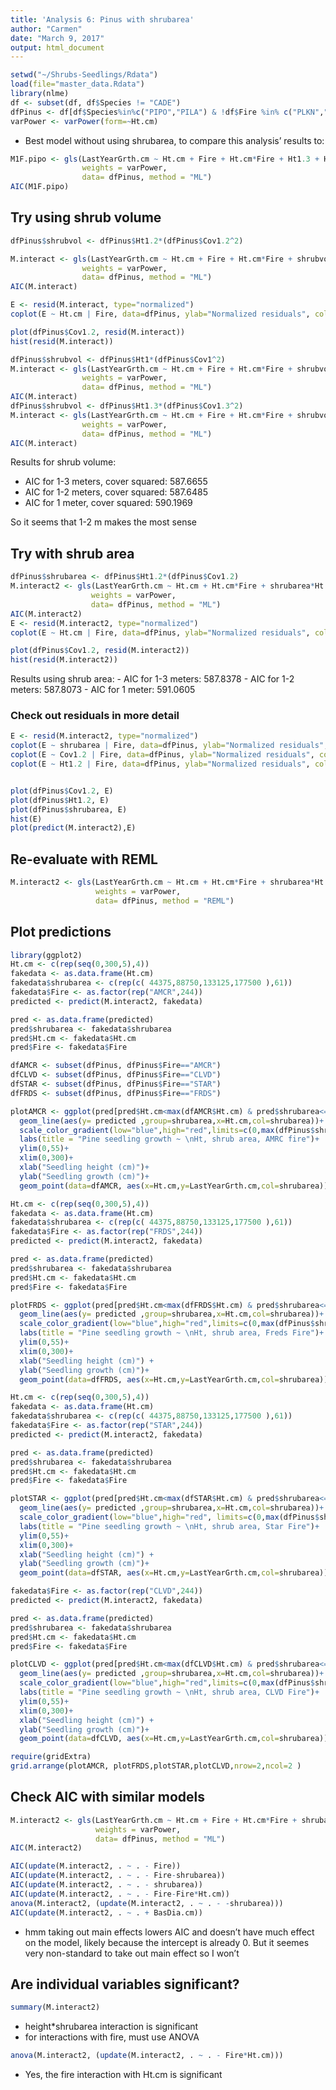 ```yaml
---
title: 'Analysis 6: Pinus with shrubarea'
author: "Carmen"
date: "March 9, 2017"
output: html_document
---
```

```r
setwd("~/Shrubs-Seedlings/Rdata")
load(file="master_data.Rdata")
library(nlme)
df <- subset(df, df$Species != "CADE")
dfPinus <- df[df$Species%in%c("PIPO","PILA") & !df$Fire %in% c("PLKN","WRTS"),]
varPower <- varPower(form=~Ht.cm)
```

- Best model without using shrubarea, to compare this analysis' results to:
```r
M1F.pipo <- gls(LastYearGrth.cm ~ Ht.cm + Fire + Ht.cm*Fire + Ht1.3 + Ht1.3*Ht.cm,
                weights = varPower,
                data= dfPinus, method = "ML")
AIC(M1F.pipo)

```

## Try using shrub volume

```r
dfPinus$shrubvol <- dfPinus$Ht1.2*(dfPinus$Cov1.2^2)

M.interact <- gls(LastYearGrth.cm ~ Ht.cm + Fire + Ht.cm*Fire + shrubvol*Ht.cm + shrubvol,
                weights = varPower,
                data= dfPinus, method = "ML")
AIC(M.interact)

E <- resid(M.interact, type="normalized")
coplot(E ~ Ht.cm | Fire, data=dfPinus, ylab="Normalized residuals", col=dfPinus$Fire)

plot(dfPinus$Cov1.2, resid(M.interact))
hist(resid(M.interact))

dfPinus$shrubvol <- dfPinus$Ht1*(dfPinus$Cov1^2)
M.interact <- gls(LastYearGrth.cm ~ Ht.cm + Fire + Ht.cm*Fire + shrubvol*Ht.cm + shrubvol,
                weights = varPower,
                data= dfPinus, method = "ML")
AIC(M.interact)
dfPinus$shrubvol <- dfPinus$Ht1.3*(dfPinus$Cov1.3^2)
M.interact <- gls(LastYearGrth.cm ~ Ht.cm + Fire + Ht.cm*Fire + shrubvol*Ht.cm + shrubvol,
                weights = varPower,
                data= dfPinus, method = "ML")
AIC(M.interact)
```

Results for shrub volume:

- AIC for 1-3 meters, cover squared: 587.6655
- AIC for 1-2 meters, cover squared: 587.6485
- AIC for 1 meter, cover squared: 590.1969

So it seems that 1-2 m makes the most sense

## Try with shrub area

```r
dfPinus$shrubarea <- dfPinus$Ht1.2*(dfPinus$Cov1.2)
M.interact2 <- gls(LastYearGrth.cm ~ Ht.cm + Ht.cm*Fire + shrubarea*Ht.cm+shrubarea+Fire,
                  weights = varPower,
                  data= dfPinus, method = "ML")
AIC(M.interact2)
E <- resid(M.interact2, type="normalized")
coplot(E ~ Ht.cm | Fire, data=dfPinus, ylab="Normalized residuals", col=dfPinus$Fire)

plot(dfPinus$Cov1.2, resid(M.interact2))
hist(resid(M.interact2))

```

Results using shrub area:
- AIC for 1-3 meters: 587.8378
- AIC for 1-2 meters: 587.8073
- AIC for 1 meter:  591.0605

### Check out residuals in more detail
```r
E <- resid(M.interact2, type="normalized")
coplot(E ~ shrubarea | Fire, data=dfPinus, ylab="Normalized residuals", col=dfPinus$Fire)
coplot(E ~ Cov1.2 | Fire, data=dfPinus, ylab="Normalized residuals", col=dfPinus$Fire)
coplot(E ~ Ht1.2 | Fire, data=dfPinus, ylab="Normalized residuals", col=dfPinus$Fire)


plot(dfPinus$Cov1.2, E)
plot(dfPinus$Ht1.2, E)
plot(dfPinus$shrubarea, E)
hist(E)
plot(predict(M.interact2),E)
```

## Re-evaluate with REML
```r
M.interact2 <- gls(LastYearGrth.cm ~ Ht.cm + Ht.cm*Fire + shrubarea*Ht.cm +shrubarea+Fire,
                   weights = varPower,
                   data= dfPinus, method = "REML")
```

## Plot predictions

```r
library(ggplot2)
Ht.cm <- c(rep(seq(0,300,5),4))
fakedata <- as.data.frame(Ht.cm)
fakedata$shrubarea <- c(rep(c( 44375,88750,133125,177500 ),61))
fakedata$Fire <- as.factor(rep("AMCR",244))
predicted <- predict(M.interact2, fakedata)

pred <- as.data.frame(predicted)
pred$shrubarea <- fakedata$shrubarea
pred$Ht.cm <- fakedata$Ht.cm
pred$Fire <- fakedata$Fire

dfAMCR <- subset(dfPinus, dfPinus$Fire=="AMCR")
dfCLVD <- subset(dfPinus, dfPinus$Fire=="CLVD")
dfSTAR <- subset(dfPinus, dfPinus$Fire=="STAR")
dfFRDS <- subset(dfPinus, dfPinus$Fire=="FRDS")

plotAMCR <- ggplot(pred[pred$Ht.cm<max(dfAMCR$Ht.cm) & pred$shrubarea<=max(dfAMCR$shrubarea) & pred$shrubarea>=min(dfAMCR$shrubarea),])+
  geom_line(aes(y= predicted ,group=shrubarea,x=Ht.cm,col=shrubarea))+
  scale_color_gradient(low="blue",high="red",limits=c(0,max(dfPinus$shrubarea)))+
  labs(title = "Pine seedling growth ~ \nHt, shrub area, AMRC fire")+
  ylim(0,55)+
  xlim(0,300)+
  xlab("Seedling height (cm)")+
  ylab("Seedling growth (cm)")+
  geom_point(data=dfAMCR, aes(x=Ht.cm,y=LastYearGrth.cm,col=shrubarea))

Ht.cm <- c(rep(seq(0,300,5),4))
fakedata <- as.data.frame(Ht.cm)
fakedata$shrubarea <- c(rep(c( 44375,88750,133125,177500 ),61))
fakedata$Fire <- as.factor(rep("FRDS",244))
predicted <- predict(M.interact2, fakedata)

pred <- as.data.frame(predicted)
pred$shrubarea <- fakedata$shrubarea
pred$Ht.cm <- fakedata$Ht.cm
pred$Fire <- fakedata$Fire

plotFRDS <- ggplot(pred[pred$Ht.cm<max(dfFRDS$Ht.cm) & pred$shrubarea<=max(dfFRDS$shrubarea) & pred$shrubarea>=min(dfFRDS$shrubarea),])+
  geom_line(aes(y= predicted ,group=shrubarea,x=Ht.cm,col=shrubarea))+
  scale_color_gradient(low="blue",high="red",limits=c(0,max(dfPinus$shrubarea)))+
  labs(title = "Pine seedling growth ~ \nHt, shrub area, Freds Fire")+
  ylim(0,55)+
  xlim(0,300)+
  xlab("Seedling height (cm)") +
  ylab("Seedling growth (cm)")+
  geom_point(data=dfFRDS, aes(x=Ht.cm,y=LastYearGrth.cm,col=shrubarea))

Ht.cm <- c(rep(seq(0,300,5),4))
fakedata <- as.data.frame(Ht.cm)
fakedata$shrubarea <- c(rep(c( 44375,88750,133125,177500 ),61))
fakedata$Fire <- as.factor(rep("STAR",244))
predicted <- predict(M.interact2, fakedata)

pred <- as.data.frame(predicted)
pred$shrubarea <- fakedata$shrubarea
pred$Ht.cm <- fakedata$Ht.cm
pred$Fire <- fakedata$Fire

plotSTAR <- ggplot(pred[pred$Ht.cm<max(dfSTAR$Ht.cm) & pred$shrubarea<=max(dfSTAR$shrubarea) & pred$shrubarea>=min(dfSTAR$shrubarea),])+
  geom_line(aes(y= predicted ,group=shrubarea,x=Ht.cm,col=shrubarea))+
  scale_color_gradient(low="blue",high="red", limits=c(0,max(dfPinus$shrubarea)))+
  labs(title = "Pine seedling growth ~ \nHt, shrub area, Star Fire")+
  ylim(0,55)+
  xlim(0,300)+
  xlab("Seedling height (cm)") +
  ylab("Seedling growth (cm)")+
  geom_point(data=dfSTAR, aes(x=Ht.cm,y=LastYearGrth.cm,col=shrubarea))

fakedata$Fire <- as.factor(rep("CLVD",244))
predicted <- predict(M.interact2, fakedata)

pred <- as.data.frame(predicted)
pred$shrubarea <- fakedata$shrubarea
pred$Ht.cm <- fakedata$Ht.cm
pred$Fire <- fakedata$Fire

plotCLVD <- ggplot(pred[pred$Ht.cm<max(dfCLVD$Ht.cm) & pred$shrubarea<=max(dfCLVD$shrubarea) & pred$shrubarea>=min(dfCLVD$shrubarea),])+
  geom_line(aes(y= predicted ,group=shrubarea,x=Ht.cm,col=shrubarea))+
  scale_color_gradient(low="blue",high="red",limits=c(0,max(dfPinus$shrubarea)))+
  labs(title = "Pine seedling growth ~ \nHt, shrub area, CLVD Fire")+
  ylim(0,55)+
  xlim(0,300)+
  xlab("Seedling height (cm)") +
  ylab("Seedling growth (cm)")+
  geom_point(data=dfCLVD, aes(x=Ht.cm,y=LastYearGrth.cm,col=shrubarea))

require(gridExtra)
grid.arrange(plotAMCR, plotFRDS,plotSTAR,plotCLVD,nrow=2,ncol=2 )

```

## Check AIC with similar models

```r

M.interact2 <- gls(LastYearGrth.cm ~ Ht.cm + Fire + Ht.cm*Fire + shrubarea*Ht.cm + shrubarea,
                   weights = varPower,
                   data= dfPinus, method = "ML")
AIC(M.interact2)

AIC(update(M.interact2, . ~ . - Fire))
AIC(update(M.interact2, . ~ . - Fire-shrubarea))
AIC(update(M.interact2, . ~ . - shrubarea))
AIC(update(M.interact2, . ~ . - Fire-Fire*Ht.cm))
anova(M.interact2, (update(M.interact2, . ~ . - -shrubarea)))
AIC(update(M.interact2, . ~ . + BasDia.cm))
```

- hmm taking out main effects lowers AIC and doesn't have much effect on the model, likely because the intercept is already 0. But it seemes very non-standard to take out main effect so I won't 

## Are individual variables significant?

```r
summary(M.interact2)
```

- height*shrubarea interaction is significant
- for interactions with fire, must use ANOVA

```r
anova(M.interact2, (update(M.interact2, . ~ . - Fire*Ht.cm)))
```

- Yes, the fire interaction with Ht.cm is significant

